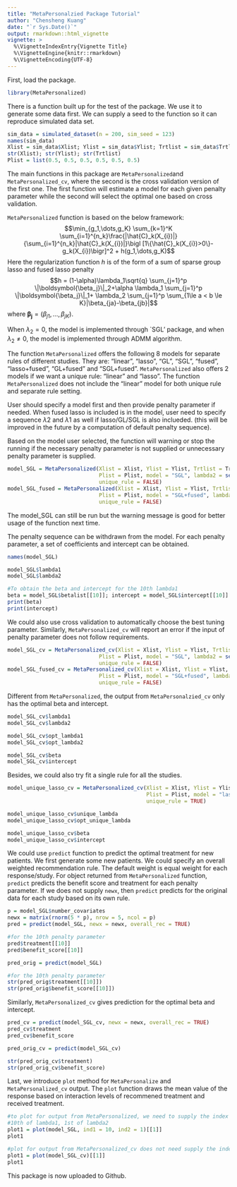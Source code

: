 ```yaml
---
title: "MetaPersonalzied Package Tutorial"
author: "Chensheng Kuang"
date: "`r Sys.Date()`"
output: rmarkdown::html_vignette
vignette: >
  %\VignetteIndexEntry{Vignette Title}
  %\VignetteEngine{knitr::rmarkdown}
  %\VignetteEncoding{UTF-8}
---
```


First, load the package.
```r
library(MetaPersonalized)
```

There is a function built up for the test of the package. We use it to generate some data first. We can supply a seed to the function so it can reproduce simulated data set.
```r
sim_data = simulated_dataset(n = 200, sim_seed = 123)
names(sim_data)
Xlist = sim_data$Xlist; Ylist = sim_data$Ylist; Trtlist = sim_data$Trtlist
str(Xlist); str(Ylist); str(Trtlist)
Plist = list(0.5, 0.5, 0.5, 0.5, 0.5, 0.5)
```

The main functions in this package are `MetaPersonalized`and `MetaPersonalized_cv`, where the second is the cross validation version of the first one. The first function will estimate a model for each given penalty parameter while the second will select the optimal one based on cross validation. 

`MetaPersonalized` function is based on the below framework:
$$\min_{g_1,\dots,g_K} \sum_{k=1}^K \sum_{i=1}^{n_k}\frac{|\hat{C}_k(X_{i})|}{\sum_{i=1}^{n_k}|\hat{C}_k(X_{i})|}\bigl [1\{\hat{C}_k(X_{i})>0\}-g_k(X_{i})\bigr]^2 + h(g_1,\dots,g_K)$$
Here the regularization function $h$ is of the form of a sum of sparse group lasso and fused lasso penalty
$$h = (1-\alpha)\lambda_1\sqrt{q} \sum_{j=1}^p \|\boldsymbol{\beta_j}\|_2+\alpha \lambda_1  \sum_{j=1}^p \|\boldsymbol{\beta_j}\|_1+ \lambda_2 \sum_{j=1}^p \sum_{1\le a < b \le K}|\beta_{ja}-\beta_{jb}|$$
where $\boldsymbol{\beta_j}=(\beta_{j1},\dots,\beta_{jK})$.

When $\lambda_2 = 0$, the model is implemented through `SGL' package, and when $\lambda_2 \ne 0$, the model is implemented through ADMM algorithm.

The function `MetaPersonalized` offers the following 8 models for separate rules of different studies. They are: "linear", "lasso", "GL", "SGL", "fused", "lasso+fused", "GL+fused" and "SGL+fused". `MetaPersonalized` also offers 2 models if we want a unique rule: "linear" and "lasso". The function `MetaPersonalized` does not include the "linear" model for both unique rule and separate rule setting.

User should specify a model first and then provide penalty parameter if needed. When fused lasso is included is in the model, user need to specify a sequence $\lambda2$ and $\lambda1$ as well if lasso/GL/SGL is also inclueded. (this will be improved in the future by a computation of default penalty sequence).

Based on the model user selected, the function will warning or stop the running if the necessary penalty parameter is not supplied or unnecessary penalty parameter is supplied.
```r
model_SGL = MetaPersonalized(Xlist = Xlist, Ylist = Ylist, Trtlist = Trtlist,
                             Plist = Plist, model = "SGL", lambda2 = seq(0.01, 0.1, 0.01), 
                             unique_rule = FALSE)
model_SGL_fused = MetaPersonalized(Xlist = Xlist, Ylist = Ylist, Trtlist = Trtlist,
                             Plist = Plist, model = "SGL+fused", lambda2 = seq(0.01, 0.1, 0.01), 
                             unique_rule = FALSE)
```

The model_SGL can still be run but the warning message is good for better usage of the function next time.

The penalty sequence can be withdrawn from the model. For each penalty parameter, a set of coefficients and intercept can be obtained. 
```r
names(model_SGL)

model_SGL$lambda1 
model_SGL$lambda2

#To obtain the beta and intercept for the 10th lambda1
beta = model_SGL$betalist[[10]]; intercept = model_SGL$intercept[[10]]
print(beta)
print(intercept)
```

We could also use cross validation to automatically choose the best tuning parameter. Similarly, `MetaPersonalized_cv` will report an error if the input of penalty parameter does not follow requirements.

```r
model_SGL_cv = MetaPersonalized_cv(Xlist = Xlist, Ylist = Ylist, Trtlist = Trtlist,
                             Plist = Plist, model = "SGL", lambda2 = seq(0.01, 0.1, 0.01), 
                             unique_rule = FALSE)
model_SGL_fused_cv = MetaPersonalized_cv(Xlist = Xlist, Ylist = Ylist, Trtlist = Trtlist,
                             Plist = Plist, model = "SGL+fused", lambda2 = seq(0.01, 0.1, 0.01), 
                             unique_rule = FALSE)
```

Different from `MetaPersonalized`, the output from `MetaPersonalzied_cv` only has the optimal beta and intercept.
```r
model_SGL_cv$lambda1
model_SGL_cv$lambda2

model_SGL_cv$opt_lambda1
model_SGL_cv$opt_lambda2

model_SGL_cv$beta
model_SGL_cv$intercept
```

Besides, we could also try fit a single rule for all the studies.
```r
model_unique_lasso_cv = MetaPersonalized_cv(Xlist = Xlist, Ylist = Ylist, Trtlist = Trtlist,
                                            Plist = Plist, model = "lasso", 
                                            unique_rule = TRUE)

model_unique_lasso_cv$unique_lambda
model_unique_lasso_cv$opt_unique_lambda

model_unique_lasso_cv$beta
model_unique_lasso_cv$intercept
```

We could use `predict` function to predict the optimal treatment for new patients. We first generate some new patients. We could specify an overall weighted recommendation rule. The default weight is equal weight for each response/study. For object returned from `MetaPersonalized`  function, `predict` predicts the benefit score and treatment for each penalty parameter. If we does not supply `newx`, then `predict` predicts for the original data for each study based on its own rule.
```r
p = model_SGL$number_covariates
newx = matrix(rnorm(5 * p), nrow = 5, ncol = p)
pred = predict(model_SGL, newx = newx, overall_rec = TRUE)

#for the 10th penalty parameter
pred$treatment[[10]]
pred$benefit_score[[10]]

pred_orig = predict(model_SGL)

#for the 10th penalty parameter
str(pred_orig$treatment[[10]])
str(pred_orig$benefit_score[[10]])
```

Similarly, `MetaPersonalized_cv` gives prediction for the optimal beta and intercept.
```r
pred_cv = predict(model_SGL_cv, newx = newx, overall_rec = TRUE)
pred_cv$treatment
pred_cv$benefit_score

pred_orig_cv = predict(model_SGL_cv)

str(pred_orig_cv$treatment)
str(pred_orig_cv$benefit_score)
```

Last, we introduce `plot` method for `MetaPersonalize` and `MetaPersonalized_cv` output. The `plot` function draws the mean value of the response based on interaction levels of recommened treatment and received treatment.
```r
#to plot for output from MetaPersonalized, we need to supply the index of penalty parameter
#10th of lambda1, 1st of lambda2
plot1 = plot(model_SGL, ind1 = 10, ind2 = 1)[[1]]
plot1

#plot for output from MetaPersonalized_cv does not need supply the index
plot1 = plot(model_SGL_cv)[[1]]
plot1
```

This package is now uploaded to Github. 

